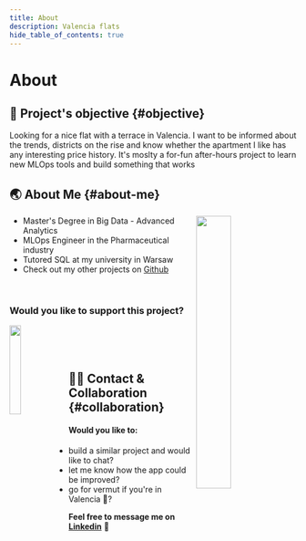 ```yaml
---
title: About
description: Valencia flats
hide_table_of_contents: true
---
```



<h1 className="pages--h1">About</h1>

## 🎯 Project's objective {#objective}

 Looking for a nice flat with a terrace in Valencia. I want to be informed about the trends, 
 districts on the rise and know whether the apartment I like has any interesting price history.
 It's moslty a for-fun after-hours project to learn new MLOps tools and build something that works 

## 🌏 About Me {#about-me}


<div markdown="1">
    <img align="right" width="35%" src={image_about}/>
    <p> 
      <ul>
        <li>
          Master's Degree in Big Data - Advanced Analytics
        </li>
        <li>
          MLOps Engineer in the Pharmaceutical industry
        </li>
        <li>
          Tutored SQL at my university in Warsaw
        </li>
        <li>
          Check out my other projects on <a href="https://github.com/mbalcerzak">Github</a>
        </li>
      </ul>
    </p>    
      <br />
    <h3>Would you like to support this project?</h3>
      <a href="https://buymeacoffee.com/mab.data">
        <img align="left" width="20%"  src={coffee_button}  />
      </a>
    <br />
    <br />
    <br />
</div>

## 👋🏼 Contact & Collaboration {#collaboration}

#### Would you like to:
  - build a similar project and would like to chat?  
  - let me know how the app could be improved?  
  - go for vermut if you're in Valencia 🥃?

**Feel free to message me on [Linkedin](https://www.linkedin.com/in/malgorzata-a-balcerzak/)** 🤗
